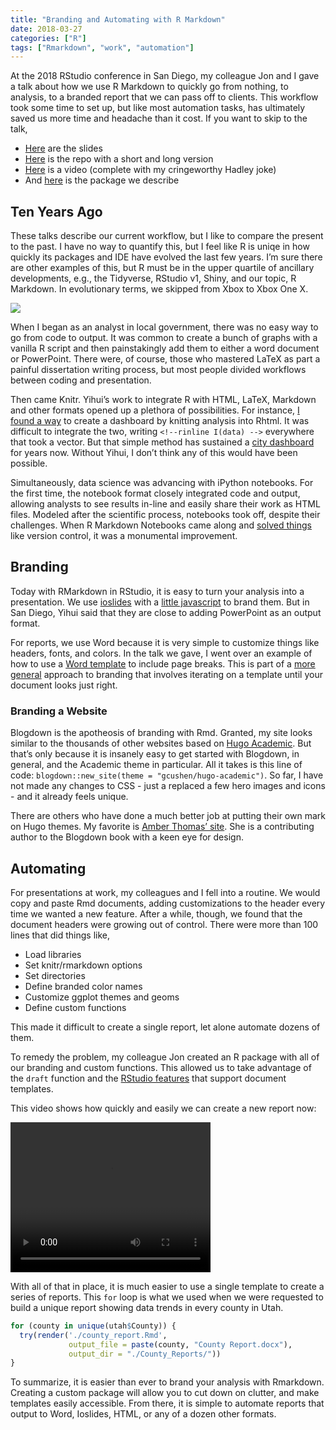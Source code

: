 ```yaml
---
title: "Branding and Automating with R Markdown"
date: 2018-03-27
categories: ["R"]
tags: ["Rmarkdown", "work", "automation"]
---
```


At the 2018 RStudio conference in San Diego, my colleague Jon and I gave a talk about how we use R Markdown to quickly go from nothing, to analysis, to a branded report that we can pass off to clients. This workflow took some time to set up, but like most automation tasks, has ultimately saved us more time and headache than it cost. If you want to skip to the talk,

* [Here](http://rpubs.com/jzadra/rconf2018) are the slides
* [Here](https://github.com/Sorenson-Impact/rmarkdown-branding-talk/) is the repo with a short and long version
* [Here](https://www.rstudio.com/resources/videos/branding-and-automating-your-work-with-r-markdown/) is a video (complete with my cringeworthy Hadley joke)
* And [here](https://github.com/Sorenson-Impact/sorensonimpact) is the package we describe

## Ten Years Ago

These talks describe our current workflow, but I like to compare the present to the past. I have no way to quantify this, but I feel like R is uniqe in how quickly its packages and IDE have evolved the last few years. I'm sure there are other examples of this, but R must be in the upper quartile of ancillary developments, e.g., the Tidyverse, RStudio v1, Shiny, and our topic, R Markdown. In evolutionary terms, we skipped from Xbox to Xbox One X. 

![](https://media.giphy.com/media/l41YlnP9H2SFPCdPi/giphy.gif)

When I began as an analyst in local government, there was no easy way to go from code to output. It was common to create a bunch of graphs with a vanilla R script and then painstakingly add them to either a word document or PowerPoint. There were, of course, those who mastered LaTeX as part a painful dissertation writing process, but most people divided workflows between coding and presentation. 

Then came Knitr. Yihui's work to integrate R with HTML, LaTeX, Markdown and other formats opened up a plethora of possibilities. For instance, [I found a way](http://danielphadley.com/How-To-Dashboard-R/) to create a dashboard by knitting analysis into Rhtml. It was difficult to integrate the two, writing `<!--rinline I(data) -->` everywhere that took a vector. But that simple method has sustained a [city dashboard](http://archive.somervillema.gov//dashboard/daily.html) for years now. Without Yihui, I don't think any of this would have been possible.

Simultaneously, data science was advancing with iPython notebooks. For the first time, the notebook format closely integrated code and output, allowing analysts to see results in-line and easily share their work as HTML files. Modeled after the scientific process, notebooks took off, despite their challenges. When R Markdown Notebooks came along and [solved things](http://danielphadley.com/Jupyter-to-Rmarkdown/) like version control, it was a monumental improvement.      


## Branding

Today with RMarkdown in RStudio, it is easy to turn your analysis into a presentation. We use [ioslides](https://rmarkdown.rstudio.com/ioslides_presentation_format.html) with a [little javascript](https://github.com/Sorenson-Impact/rmarkdown-branding-talk/blob/master/SI_Rmarkdown_Talk_Rconf/SI_Rmarkdown_Talk_Rconf.Rmd) to brand them. But in San Diego, Yihui said that they are close to adding PowerPoint as an output format. 

For reports, we use Word because it is very simple to customize things like headers, fonts, and colors. In the talk we gave, I went over an example of how to use a [Word template](https://stackoverflow.com/questions/24672111/how-to-add-a-page-break-in-word-document-generated-by-rstudio-markdown) to include page breaks. This is part of a [more general](https://rmarkdown.rstudio.com/articles_docx.html) approach to branding that involves iterating on a template until your document looks just right. 


### Branding a Website

Blogdown is the apotheosis of branding with Rmd. Granted, my site looks similar to the thousands of other websites based on [Hugo Academic](https://themes.gohugo.io/academic/). But that's only because it is insanely easy to get started with Blogdown, in general, and the Academic theme in particular. All it takes is this line of code: `blogdown::new_site(theme = "gcushen/hugo-academic")`. So far, I have not made any changes to CSS - just a replaced a few hero images and icons - and it already feels unique. 

There are others who have done a much better job at putting their own mark on Hugo themes. My favorite is [Amber Thomas' site](https://amber.rbind.io/). She is a contributing author to the Blogdown book with a keen eye for design.


## Automating

For presentations at work, my colleagues and I fell into a routine. We would copy and paste Rmd documents, adding customizations to the header every time we wanted a new feature. After a while, though, we found that the document headers were growing out of control. There were more than 100 lines that did things like,

- Load libraries
- Set knitr/rmarkdown options
- Set directories
- Define branded color names
- Customize ggplot themes and geoms
- Define custom functions

This made it difficult to create a single report, let alone automate dozens of them. 

To remedy the problem, my colleague Jon created an R package with all of our branding and custom functions. This allowed us to take advantage of the `draft` function and the [RStudio features](https://rmarkdown.rstudio.com/developer_document_templates.html) that support document templates.

This video shows how quickly and easily we can create a new report now:

<video width="320" height="240" controls>
  <source src="/img/draft_functions_large.mp4" type="video/mp4">
</video>

With all of that in place, it is much easier to use a single template to create a series of reports. This `for` loop is what we used when we were requested to build a unique report showing data trends in every county in Utah. 

```r
for (county in unique(utah$County)) {
  try(render('./county_report.Rmd',
             output_file = paste(county, "County Report.docx"),
             output_dir = "./County_Reports/"))
}
```

To summarize, it is easier than ever to brand your analysis with Rmarkdown. Creating a custom package will allow you to cut down on clutter, and make templates easily accessible. From there, it is simple to automate reports that output to Word, Ioslides, HTML, or any of a dozen other formats.  


